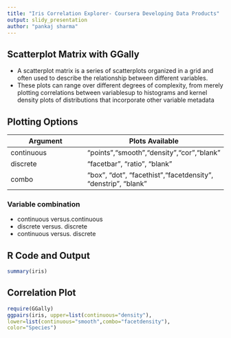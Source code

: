 ```yaml
---
title: "Iris Correlation Explorer- Coursera Developing Data Products"
output: slidy_presentation
author: "pankaj sharma"
---
```


## Scatterplot Matrix with GGally

* A scatterplot matrix is a series of scatterplots organized in a grid and often used to describe the relationship between different variables. 
* These plots can range over different degrees of complexity, from merely plotting correlations between variablesup to histograms and kernel density plots of distributions that incorporate other variable metadata


## Plotting Options

**Argument**  |  **Plots Available**
------------- | -----------------------
continuous    |"points","smooth","density","cor","blank"
discrete      |"facetbar", "ratio", "blank"
combo         |"box", "dot", "facethist","facetdensity", "denstrip", "blank"

### Variable combination

- continuous versus.continuous
- discrete versus. discrete
- continuous versus. discrete


## R Code and Output

```r
summary(iris)
```

## Correlation  Plot

```r
require(GGally)
ggpairs(iris, upper=list(continuous="density"),
lower=list(continuous="smooth",combo="facetdensity"),
color="Species")
```

